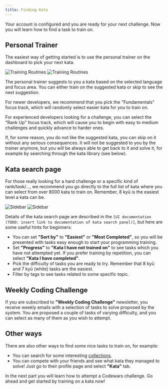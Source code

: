 ```yaml
---
title: Finding Kata
---
```


Your account is configured and you are ready for your next challenge. Now you will learn how to find a task to train on.

## Personal Trainer

The easiest way of getting started is to use the personal trainer on the dashboard to pick your next kata.

![Training Routines](./img/finding-kata_01_training-routines_light.png#gh-light-mode-only)
![Training Routines](./img/finding-kata_01_training-routines_dark.png#gh-dark-mode-only)

The personal trainer suggests to you a kata based on the selected language and focus area. You can either train on the suggested kata or skip to see the next suggestion.

For newer developers, we recommend that you pick the "Fundamentals" focus track, which will randomly select easier kata for you to train on.

For experienced developers looking for a challenge, you can select the "Rank Up" focus track, which will cause you to begin with easy to medium challenges and quickly advance to harder ones.

If, for some reason, you do not like the suggested kata, you can skip on it without any serious consequences. It will not be suggested to you by the trainer anymore, but you will be always able to get back to it and solve it, for example by searching through the kata library (see below).

## Kata search page

For those really looking for a hard challenge or a specific kind of rank/task/..., we recommend you go directly to the full list of kata where you can select from over 8000 kata to train on. Remember, 8 kyū is the easiest level a kata can be.

![Sidebar](./img/finding-kata_02_sidebar_light.png#gh-light-mode-only)
![Sidebar](./img/finding-kata_02_sidebar_dark.png#gh-dark-mode-only)

Details of the kata search page are described in the `[UI documentation (TODO: insert link to documentation of kata search panel)]`, but here are some useful hints for beginners:

- You can set **"Sort by"** to **"Easiest"** or **"Most Completed"**, so you will be presented with tasks easy enough to start your programming training.
- Set **"Progress"** to **"Kata I have not trained on"** to see tasks which you have not attempted yet. If you prefer training by repetition, you can select **"Kata I have completed"**.
- Pick the difficulty of tasks you are ready to try. Remember that 8 kyū and 7 kyū (white) tasks are the easiest.
- Filter by tags to see tasks related to some specific topic.

## Weekly Coding Challenge

If you are subscribed to **"Weekly Coding Challenge"** newsletter, you receive weekly emails with a selection of tasks to solve proposed by the system. You are proposed a couple of tasks of varying difficulty, and you can select as many of them as you wish to attempt.

## Other ways

There are also other ways to find some nice tasks to train on, for example:

- You can search for some interesting [collections](https://www.codewars.com/collections).
- You can compete with your friends and see what kata they managed to solve! Just go to their profile page and select **"Kata"** tab.

In the next part you will learn how to attempt a Codewars challenge. Go ahead and get started by training on a kata now!
